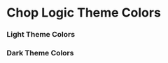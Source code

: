 
<Meta title="Theming/Colors" />

# Chop Logic Theme Colors

### Light Theme Colors

<ColorPalette>
  <ColorItem
    title="Foreground Colors"
    subtitle="For text, icons, and borders"
    colors={{
      '--cl-primary-color': 'hsl(0, 0%, 24%)',
      '--cl-tint-color': 'hsl(0, 0%, 62%)',
      '--cl-accent-color': 'hsl(345, 100%, 47%)'
    }}
  />
  <ColorItem
    title="Background Colors"
    subtitle="For blocks, panels, and inputs"
    colors={{
      '--cl-primary-background': 'hsl(0, 0%, 100%)',
      '--cl-highlight-background': 'hsl(0, 0%, 95%)',
      '--cl-shadow-background': 'hsla(0, 0%, 0%, 0.3)'
    }}
  />
  <ColorItem
    title="Gradients"
    subtitle="For visual highlighting and shadowing"
    colors={{
      '--cl-accent-gradient': 'linear-gradient(to left, hsl(340deg 100% 16%) 0%, hsl(340deg 100% 32%) 8%, hsl(340deg 100% 32%) 92%, hsl(340deg 100% 16%) 100%)',
      '--cl-shadow-gradient': 'linear-gradient(to left, hsl(0, 0%, 24%) 0%, hsl(0, 0%, 32%) 8%, hsl(0, 0%, 32%) 92%, hsl(0, 0%, 24%) 100%)'
    }}
  />
</ColorPalette>

### Dark Theme Colors

<ColorPalette>
  <ColorItem
    title="Foreground Colors"
    subtitle="For text, icons, and borders"
    colors={{
      '--cl-primary-color': 'hsl(0, 0%, 100%)',
      '--cl-tint-color': 'hsl(0, 0%, 92%)',
      '--cl-accent-color': 'hsl(16, 82%, 52%)'
    }}
  />
  <ColorItem
    title="Background Colors"
    subtitle="For blocks, panels, and inputs"
    colors={{
      '--cl-primary-background': 'hsl(0, 0%, 17%)',
      '--cl-highlight-background': 'hsl(0, 0%, 24%)',
      '--cl-shadow-background': 'hsla(0, 0%, 92%, 0.3)'
    }}
  />
  <ColorItem
    title="Gradients"
    subtitle="For visual highlighting and shadowing"
    colors={{
      '--cl-accent-gradient': 'linear-gradient(to left, hsl(16, 86%, 26%) 0%, hsl(16, 86%, 30%) 8%, hsl(16, 86%, 30%) 92%, hsl(16, 86%, 26%) 100%)',
      '--cl-shadow-gradient': 'linear-gradient(to left, hsl(0, 0%, 24%) 0%, hsl(0, 0%, 30%) 8%, hsl(0, 0%, 30%) 92%, hsl(0, 0%, 24%) 100%)'
    }}
  />
</ColorPalette>